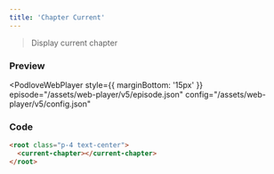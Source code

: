 ```yaml
---
title: 'Chapter Current'
---
```



> Display current chapter

### Preview

<PodloveWebPlayer style={{ marginBottom: '15px' }}
  episode="/assets/web-player/v5/episode.json"
  config="/assets/web-player/v5/config.json"
>
  <root class="p-4 text-center">
    <current-chapter></current-chapter>
  </root>
</PodloveWebPlayer>

### Code

```html
<root class="p-4 text-center">
  <current-chapter></current-chapter>
</root>
```
